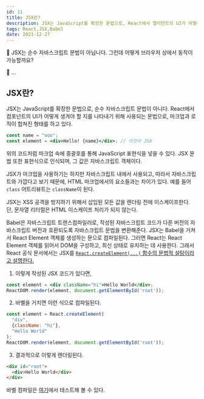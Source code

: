 ```yaml
---
id: 11
title: JSX란?
description: JSX는 JavaScript를 확장한 문법으로, React에서 엘리먼트의 UI가 어떻게 생겨야 할 지를 나타내기 위해 사용된다.
tags: React,JSX,Babel
date: 2021-12-27
---
```


🤵 JSX는 순수 자바스크립트 문법이 아닙니다. 그런데 어떻게 브라우저 상에서 동작이 가능할까요?

👩 ...

## JSX란?

JSX는 JavaScript를 확장한 문법으로, 순수 자바스크립트 문법이 아니다. React에서 컴포넌트의 UI가 어떻게 생겨야 할 지를 나타내기 위해 사용되는 문법으로, 마크업과 로직이 합쳐진 형태를 하고 있다.

```jsx
const name = "ooo";
const element = <div>Hello! {name}</div>; // 이것이 JSX
```

위의 코드처럼 마크업 속에 중괄호를 통해 JavaScript 표현식을 넣을 수 있다. JSX 문법 또한 표현식으로 인식되며, 그 값은 자바스크립트 객체이다.

JSX가 마크업을 사용하기는 하지만 자바스크립트 내에서 사용되고, 따라서 자바스크립트와 가깝다고 보기 때문에, HTML 마크업에서의 요소들과는 차이가 있다. 예를 들어 `class` 어트리뷰트는 `className`이 된다.

JSX는 XSS 공격을 방지하기 위해서 삽입된 모든 값을 렌더링 전에 이스케이프한다. 단, 문자열 리터럴은 HTML 이스케이프 처리가 되지 않는다.

Babel은 자바스크립트 트랜스컴파일러로, 작성된 자바스크립트 코드가 다른 버전의 자바스크립트 버전과 호환되도록 자바스크립트 문법을 변환해준다. JSX는 Babel을 거쳐서 React Element 객체를 생성하는 문으로 컴파일된다. 그러면 React는 React Element 객체를 읽어서 DOM을 구성하고, 최신 상태로 유지하는 데 사용한다. 그래서 React 공식 문서에서는 JSX를 [`React.createElement(...)` 함수의 문법적 설탕이라고 설명한다.](https://ko.reactjs.org/docs/jsx-in-depth.html)

1. 이렇게 작성된 JSX 코드가 있다면,
```jsx
const element = <div className="hi">Hello World</div>;
ReactDOM.render(element, document.getElementById('root'));
```

2. 바벨을 거치면 이런 식으로 컴파일된다.
```js
const element = React.createElement(
  "div",
  {className: "hi"},
  "Hello World"
);
ReactDOM.render(element, document.getElementById('root'));
```

3. 결과적으로 이렇게 렌더링된다.
```html
<div id="root">
  <div>Hello World</div>
</div>
```

바벨 컴파일은 [여기](https://babeljs.io/repl/#?browsers=defaults%2C%20not%20ie%2011%2C%20not%20ie_mob%2011&build=&builtIns=false&corejs=3.6&spec=false&loose=false&code_lz=MYewdgzgLgBApgGzgWzmWBeGAeAJgSwDcZgEBDCCAOTNQwCIALfegPgAlEEQYB1EAE4Jc2APQFCrANwAoAEpwywKABEA8gFkAdALS44AgBSIUaKABoYuEMACuqdFoDmcKAFEkDqACEAngElcQwByARAQKGCASiipIA&debug=false&forceAllTransforms=false&shippedProposals=false&circleciRepo=&evaluate=false&fileSize=false&timeTravel=false&sourceType=module&lineWrap=true&presets=react&prettier=false&targets=&version=7.16.6&externalPlugins=&assumptions=%7B%7D)에서 테스트해 볼 수 있다.


